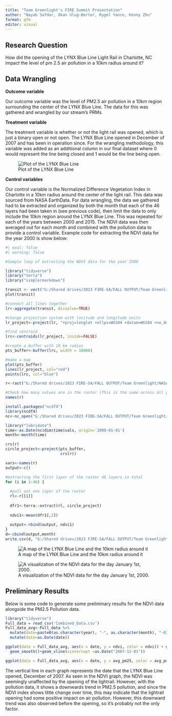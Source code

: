 ```yaml
---
title: "Team Greenlight's FIRE Summit Presentation"
author: "Nayab Safdar, Okan Ulug-Berter, Rygel Yance, Kenny Zhu"
format: gfm
editor: visual
---
```


## Research Question

How did the opening of the LYNX Blue Line Light Rail in Charlotte, NC impact the level of pm 2.5 air pollution in a 10km radius around it?

## Data Wrangling

**Outcome variable**

Our outcome variable was the level of PM2.5 air pollution in a 10km region surrounding the center of the LYNX Blue Line. The data for this was gathered and wrangled by our stream's PRMs.

**Treatment variable**

The treatment variable is whether or not the light rail was opened, which is just a binary open or not open. The LYNX Blue Line opened in December of 2007 and has been in operation since. For the wrangling methodology, this variable was added as an additional column in our final dataset where 0 would represent the line being closed and 1 would be the line being open.

![Plot of the LYNX Blue Line](LYNX%20Blue%20Line.png){fig-align="center"}

**Control variables**

Our control variable is the Normalized Difference Vegetation Index in Charlotte in a 10km radius around the center of the light rail. This data was sourced from NASA EarthData. For data wrangling, the data we gathered had to be extracted and organized by both the month that each of the 46 layers had been taken in (see previous code), then limit the data to only include the 10km region around the LYNX Blue Line. This was repeated for each of the years between 2000 and 2015. The NDVI data was then averaged out for each month and combined with the pollution data to provide a control variable. Example code for extracting the NDVI data for the year 2000 is show below:

```r
#| eval: false
#| warning: false

#Sample loop of extracting the NDVI data for the year 2000

library("tidyverse")
library("terra")
library("simplermarkdown")

transit <- vect("G:/Shared drives/2023 FIRE-SA/FALL OUTPUT/Team Greenlight/LYNX_Blue_Line_Route/LYNX_Blue_Line_Route.shp")
plot(transit)

#connect all lines together
lr<-aggregate(transit, dissolve=TRUE)

#change projection system with latitude and longitude units
lr_project<-project(lr, "+proj=longlat +ellps=WGS84 +datum=WGS84 +no_defs ")

#find centroid
lrc<-centroids(lr_project, inside=FALSE)

#create a buffer with 10 km radius
pts_buffer<-buffer(lrc, width = 10000)

#make a map
plot(pts_buffer)
lines(lr_project, col="red")
points(lrc, col="blue")

r<-rast("G:/Shared drives/2023 FIRE-SA/FALL OUTPUT/Team Greenlight/NASAMODIS Data/2000.nc4")

#Check how many values are in the raster (This is the same across all years)
names(r)

install.packages("ncdf4")
library(ncdf4)
nc<-nc_open("G:/Shared drives/2023 FIRE-SA/FALL OUTPUT/Team Greenlight/NASAMODIS Data/2000.nc4")

library("lubridate")
time<-as.Date(nc$dim$time$vals, origin='2000-01-01')
month<-month(time)

crs(r)
circle_project<-project(pts_buffer, 
                        crs(r))

vars<-names(r)
output<-c()

#extracting the first layer of the raster 46 layers in total
for (i in 1:46) {
  
  #pull out one layer of the raster
  rl<-r[[i]]
  
  dfr1<-terra::extract(rl, circle_project)
  
  ndvi1<-mean(dfr1[,2])
  
  output<-rbind(output, ndvi1)
}
d<-cbind(output,month)
write.csv(d, "G:/Shared drives/2023 FIRE-SA/FALL OUTPUT/Team Greenlight/OUTPUT/2000_PollutionData.csv")

```

![A map of the LYNX Blue Line and the 10km radius around it](Light%20Rail%20Area%20of%20Influence.png){fig-align="center"}

![A visualization of the NDVI data for the day January 1st, 2000.](01-01-2000 NDVI.png)

## Preliminary Results

Below is some code to generate some preliminary results for the NDVI data alongside the PM2.5 Pollution data.

```r
library("tidyverse")
Full_data = read_csv('Combined_Data.csv')
Full_data_avg<-Full_data %>%
  mutate(date=paste0(as.character(year), "-", as.character(month), "-01")) %>%
  mutate(date=as.Date(date))

ggplot(data = Full_data_avg, aes(x = date, y = ndvi, color = ndvi)) + geom_point() +  ggtitle("NDVI Index over time") + xlab("Date") + ylab("NDVI Index")+
  geom_smooth()+geom_vline(xintercept =as.Date("2007-12-01"))

ggplot(data = Full_data_avg, aes(x = date, y = avg_pm25, color = avg_pm25)) + geom_point() +  ggtitle("PM2.5 Air Pollution (PPM) over time") + xlab("Date") + ylab("PM2.5 (Parts per Million)") + geom_smooth() + geom_vline(xintercept =as.Date("2007-12-01"))

```

The vertical line in each graph represents the date that the LYNX Blue Line opened, December of 2007. As seen in the NDVI graph, the NDVI was seemingly unaffected by the opening of the lightrail. However, with the pollution data, it shows a downwards trend in PM2.5 pollution, and since the NDVI index shows little change over time, this may indicate that the lightrail opening had some positive impact on air pollution. However, this downward trend was also observed before the opening, so it's probably not the only factor.
